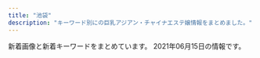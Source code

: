 ```yaml
---
title: "池袋"
description: "キーワード別にの巨乳アジアン・チャイナエステ嬢情報をまとめました。"
---
```


新着画像と新着キーワードをまとめています。
2021年06月15日の情報です。

<DmmAffiliateIns />
<KeywordTable
  shops={
    [
    {
        "url": "http://salon-arm.com/",
        "keywords": {
            "C": 21
        },
        "img_links": [
            "http://salon-arm.com/img/att.jpg",
            "http://salon-arm.com/staff/nana/01.jpg",
            "http://salon-arm.com/staff/reina/01mb.jpg",
            "http://salon-arm.com/staff/rika/01mb.jpg",
            "http://salon-arm.com/img/ttl_line.png",
            "http://salon-arm.com/pic/top.png",
            "http://salon-arm.com/i/files/homeimg.jpg",
            "http://salon-arm.com/img/ttl_concept.png",
            "http://salon-arm.com/staff/midori/01mb.jpg",
            "http://salon-arm.com/staff/mai/01mb.jpg",
            "http://salon-arm.com/staff/ai/01mb.jpg",
            "http://salon-arm.com/staff/emi/01mb.jpg",
            "http://salon-arm.com/img/ttl_tnew.png",
            "http://salon-arm.com/staff/nana/01mb.jpg",
            "http://salon-arm.com/staff/saya/01mb.jpg",
            "http://salon-arm.com/staff/ringo/01mb.jpg",
            "http://salon-arm.com/staff/midori/01.jpg",
            "http://salon-arm.com/staff/ai/01.jpg",
            "http://salon-arm.com/staff/ichigo/01.jpg",
            "http://salon-arm.com/img/ttl_staff.png",
            "http://salon-arm.com/staff/kaori/01.jpg",
            "http://salon-arm.com/staff/kaori/01mb.jpg",
            "http://salon-arm.com/pic/head.png",
            "http://salon-arm.com/img/ttl_mobile.png",
            "http://salon-arm.com/staff/emi/01.jpg",
            "http://salon-arm.com/staff/reina/01.jpg",
            "http://salon-arm.com/staff/rika/01.jpg",
            "http://salon-arm.com/staff/saya/01.jpg",
            "http://salon-arm.com/staff/yuuka/01mb.jpg",
            "http://salon-arm.com/staff/ringo/01.jpg",
            "http://salon-arm.com/staff/ichigo/01mb.jpg",
            "http://salon-arm.com/staff/mai/01.jpg",
            "http://salon-arm.com/staff/yuuka/01.jpg"
        ],
        "station": "JR\u6c60\u888b\u99c5\u897f\u53e3",
        "name": "\u30a2\u30ed\u30de\u30ed\u30de\u30f3\u30b9"
    },
    {
        "keywords": {},
        "station": "JR\u6c60\u888b\u99c5\u897f\u53e3(\u5317)",
        "img_links": [
            "http://es-hana.work/img/nana1.jpg",
            "http://es-hana.work/images/8.jpg",
            "http://es-hana.work/img/ai1.jpg",
            "http://es-hana.work/staff/ai.jpg",
            "http://es-hana.work/img/risa1.jpg",
            "http://es-hana.work/img/rina1.jpg",
            "http://es-hana.work/images/interior_t.jpg",
            "http://es-hana.work/staff/yuna.jpg",
            "http://es-hana.work/staff/haruka.jpg",
            "http://es-hana.work/img/yui1.jpg",
            "http://es-hana.work/images/2.jpg",
            "http://es-hana.work/images/7.jpg",
            "http://es-hana.work/images/head.jpg",
            "http://es-hana.work/images/line.jpg",
            "http://es-hana.work/staff/rina.jpg",
            "http://es-hana.work/staff/yui.jpg",
            "http://es-hana.work/images/5.jpg",
            "http://es-hana.work/images/1.jpg",
            "http://es-hana.work/images/9.jpg",
            "http://es-hana.work/img/miki1.jpg",
            "http://es-hana.work/staff/miki.jpg",
            "http://es-hana.work/staff/nami.jpg",
            "http://es-hana.work/images/news.jpg",
            "http://es-hana.work/staff/risa.jpg",
            "http://es-hana.work/images/staff_t.jpg",
            "http://es-hana.work/img/aya1.jpg",
            "http://es-hana.work/img/haruka1.jpg",
            "http://es-hana.work/images/tg.jpg",
            "http://es-hana.work/images/3.jpg",
            "http://es-hana.work/img/nami1.jpg",
            "http://es-hana.work/images/sys2.jpg",
            "http://es-hana.work/images/6.jpg",
            "http://es-hana.work/images/sys1.jpg",
            "http://es-hana.work/staff/aya.jpg",
            "http://es-hana.work/images/ac1.jpg",
            "http://es-hana.work/images/int.jpg",
            "http://es-hana.work/images/10.jpg",
            "http://es-hana.work/staff/nana.jpg",
            "http://es-hana.work/images/ac2.jpg"
        ],
        "name": "\u82b1\u6c34\u6728",
        "url": "http://es-hana.work/"
    },
    {
        "keywords": {
            "C": 8
        },
        "url": "http://monaliza.xyz/",
        "img_links": [
            "http://monaliza.xyz/images/r04.jpg",
            "http://monaliza.xyz/images/top.jpg",
            "http://monaliza.xyz/images/mobile.jpg",
            "http://monaliza.xyz/images/g7.jpg",
            "http://monaliza.xyz/images/r01.jpg",
            "http://monaliza.xyz/images/index_c2.jpg",
            "http://monaliza.xyz/images/g6.jpg",
            "http://monaliza.xyz/images/r03.jpg",
            "http://monaliza.xyz/images/gallery_image01b.jpg",
            "http://monaliza.xyz/images/aoyi.jpg",
            "http://monaliza.xyz/images/g4.jpg",
            "http://monaliza.xyz/images/yuki.jpg",
            "http://monaliza.xyz/images/index_c3.jpg",
            "http://monaliza.xyz/images/index_c1.jpg",
            "http://monaliza.xyz/images/r02.jpg"
        ],
        "station": "JR\u6c60\u888b\u99c5\u897f\u53e3",
        "name": "MONA\u30fbLIZA \u30e2\u30ca\u30fb\u30ea\u30b6"
    },
    {
        "station": "JR\u6c60\u888b\u99c5\u897f\u53e3",
        "img_links": [
            "http://esthe-treat.com/staff/natumi/01.jpg",
            "http://esthe-treat.com/img/tit.jpg",
            "http://esthe-treat.com/img/sys2.png",
            "http://esthe-treat.com/img/t-r.jpg",
            "http://esthe-treat.com/img/t-s.jpg",
            "http://esthe-treat.com/img/add.jpg",
            "http://esthe-treat.com/img/adrs.jpg",
            "http://esthe-treat.com/staff/miki/01.jpg",
            "http://esthe-treat.com/img/tel.jpg",
            "http://esthe-treat.com/img/t-a.jpg",
            "http://esthe-treat.com/staff/rena/01.jpg",
            "http://esthe-treat.com/img/pc.jpg",
            "http://esthe-treat.com/img/pic.jpg",
            "http://esthe-treat.com/img/sysetc.png",
            "http://esthe-treat.com/img/t-o.jpg",
            "http://esthe-treat.com/staff/yuyu/01.jpg",
            "http://esthe-treat.com/staff/ami/01.jpg",
            "http://esthe-treat.com/img/botton.jpg",
            "http://esthe-treat.com/img/cam.jpg",
            "http://esthe-treat.com/img/t-t.jpg",
            "http://esthe-treat.com/img/sys1.png",
            "http://esthe-treat.com/img/info.jpg"
        ],
        "url": "http://esthe-treat.com/",
        "name": "\u53f0\u6e7e\u5e78\u904b\u30ea\u30e9\u30af\u30bc\u30fc\u30b7\u30e7\u30f3",
        "keywords": {}
    },
    {
        "keywords": {
            "E": 2,
            "89": 3,
            "86": 3,
            "85": 10,
            "88": 1,
            "87": 1,
            "C": 21,
            "D": 4,
            "93": 2,
            "82": 2
        },
        "url": "http://www.i-rlx.info/",
        "name": "\u30b7\u30e3\u30fc\u30ed\u30c3\u30c8\u59eb",
        "img_links": [
            "http://www.i-rlx.info/images/index_28.jpg",
            "http://www.i-rlx.info/images/index_10.jpg",
            "http://www.i-rlx.info/i/room/r02.jpg",
            "http://www.i-rlx.info/images/upload/thumb/c3c01fea3cdcaa08.jpg",
            "http://www.i-rlx.info/images/staff_16.jpg",
            "http://www.i-rlx.info/images/upload/thumb/d9467bde93e01a59.jpg",
            "http://www.i-rlx.info/images/index_04.jpg",
            "http://www.i-rlx.info/images/index_22.jpg",
            "http://www.i-rlx.info/images/upload/thumb/f63122b7652c8d07.jpg",
            "http://www.i-rlx.info/girl/08.jpg",
            "http://www.i-rlx.info/images/index_09.jpg",
            "http://www.i-rlx.info/images/index_06.jpg",
            "http://www.i-rlx.info/images/index_11.jpg",
            "http://www.i-rlx.info/images/upload/549fe7e03db1e8fc.jpg",
            "http://www.i-rlx.info/i/girl/02.jpg",
            "http://www.i-rlx.info/images/upload/thumb/b0bbe23232bed8aa.jpg",
            "http://www.i-rlx.info/images/upload/thumb/888936484d714117.jpg",
            "http://www.i-rlx.info/images/index_31.jpg",
            "http://www.i-rlx.info/images/rec.jpg",
            "http://www.i-rlx.info/i/girl/01.jpg",
            "http://www.i-rlx.info/images/index_36.jpg",
            "http://www.i-rlx.info/images/index_37.jpg",
            "http://www.i-rlx.info/images/upload/d9467bde93e01a59.jpg",
            "http://www.i-rlx.info/i/girl/04.jpg",
            "http://www.i-rlx.info/images/upload/thumb/eeb5d9caa554018e.jpg",
            "http://www.i-rlx.info/images/index_07.jpg",
            "http://www.i-rlx.info/images/index_14.jpg",
            "http://www.i-rlx.info/images/sub_18.jpg",
            "http://www.i-rlx.info/images/index_33.jpg",
            "http://www.i-rlx.info/images/index_01.jpg",
            "http://www.i-rlx.info/images/upload/thumb/19b76df66faf0b12.jpg",
            "http://www.i-rlx.info/images/index_39.jpg",
            "http://www.i-rlx.info/images/index_34.jpg",
            "http://www.i-rlx.info/i/room/r03.jpg",
            "http://www.i-rlx.info/images/upload/19b76df66faf0b12.jpg",
            "http://www.i-rlx.info/i/room/r01.jpg",
            "http://www.i-rlx.info/girl/06.jpg",
            "http://www.i-rlx.info/images/upload/4d0e657eefdddf42.jpg",
            "http://www.i-rlx.info/images/index_30.jpg",
            "http://www.i-rlx.info/images/upload/thumb/dc8f1b616e622b2a.jpg",
            "http://www.i-rlx.info/images/index_18.jpg",
            "http://www.i-rlx.info/images/upload/9e42414005a99f48.jpg",
            "http://www.i-rlx.info/images/upload/2e67f8f88df2761d.jpg",
            "http://www.i-rlx.info/images/index_21.jpg",
            "http://www.i-rlx.info/images/upload/thumb/ac8e7ec3ac179feb.jpg",
            "http://www.i-rlx.info/images/upload/95e8548329763630.jpg",
            "http://www.i-rlx.info/images/upload/888936484d714117.jpg",
            "http://www.i-rlx.info/images/upload/5f15caf7f272770f.jpg",
            "http://www.i-rlx.info/images/upload/de66c0c17276977c.jpg",
            "http://www.i-rlx.info/images/upload/thumb/bb2bfea87a6127cc.jpg",
            "http://www.i-rlx.info/images/upload/thumb/549fe7e03db1e8fc.jpg",
            "http://www.i-rlx.info/images/upload/thumb/2e67f8f88df2761d.jpg",
            "http://www.i-rlx.info/girl/017.jpg",
            "http://www.i-rlx.info/images/index_15.jpg",
            "http://www.i-rlx.info/images/upload/3a57edcf235cfd8e.jpg",
            "http://www.i-rlx.info/images/index_17.jpg",
            "http://www.i-rlx.info/images/upload/thumb/22c78aefa047b678.jpg",
            "http://www.i-rlx.info/images/index_12.jpg",
            "http://www.i-rlx.info/images/index_24.jpg",
            "http://www.i-rlx.info/girl/01.jpg",
            "http://www.i-rlx.info/images/upload/f63122b7652c8d07.jpg",
            "http://www.i-rlx.info/i/girl/03.jpg",
            "http://www.i-rlx.info/girl/04.jpg",
            "http://www.i-rlx.info/images/index_23.jpg",
            "http://www.i-rlx.info/images/index_20.jpg",
            "http://www.i-rlx.info/images/upload/thumb/9e42414005a99f48.jpg",
            "http://www.i-rlx.info/images/upload/b0bbe23232bed8aa.jpg",
            "http://www.i-rlx.info/images/upload/thumb/bc0752fe4e53b8c6.jpg",
            "http://www.i-rlx.info/images/index_27.jpg",
            "http://www.i-rlx.info/images/upload/thumb/5f15caf7f272770f.jpg",
            "http://www.i-rlx.info/images/upload/thumb/bb8a47bc98c64e87.jpg",
            "http://www.i-rlx.info/images/index_02.jpg",
            "http://www.i-rlx.info/images/upload/dc8f1b616e622b2a.jpg",
            "http://www.i-rlx.info/i/girl/05.jpg",
            "http://www.i-rlx.info/images/upload/ac8e7ec3ac179feb.jpg",
            "http://www.i-rlx.info/images/upload/thumb/3a57edcf235cfd8e.jpg",
            "http://www.i-rlx.info/images/upload/thumb/95e8548329763630.jpg",
            "http://www.i-rlx.info/images/rec_16.jpg",
            "http://www.i-rlx.info/images/index_35_01.jpg",
            "http://www.i-rlx.info/images/upload/thumb/4d0e657eefdddf42.jpg",
            "http://www.i-rlx.info/images/upload/thumb/de66c0c17276977c.jpg",
            "http://www.i-rlx.info/girl/018.jpg",
            "http://www.i-rlx.info/girl/02.jpg",
            "http://www.i-rlx.info/images/index_29.jpg",
            "http://www.i-rlx.info/i/room/r04.jpg",
            "http://www.i-rlx.info/images/index_19.jpg",
            "http://www.i-rlx.info/images/index_03.jpg",
            "http://www.i-rlx.info/images/upload/bb2bfea87a6127cc.jpg",
            "http://www.i-rlx.info/images/sub_21.jpg",
            "http://www.i-rlx.info/images/index_08.jpg",
            "http://www.i-rlx.info/images/index_26.jpg",
            "http://www.i-rlx.info/images/upload/bc0752fe4e53b8c6.jpg",
            "http://www.i-rlx.info/images/upload/22c78aefa047b678.jpg",
            "http://www.i-rlx.info/images/upload/bb8a47bc98c64e87.jpg",
            "http://www.i-rlx.info/images/upload/thumb/7d800b2f3fde617b.jpg",
            "http://www.i-rlx.info/images/info_16.jpg",
            "http://www.i-rlx.info/images/info.jpg",
            "http://www.i-rlx.info/girl/05.jpg",
            "http://www.i-rlx.info/images/upload/c3c01fea3cdcaa08.jpg",
            "http://www.i-rlx.info/images/upload/7d800b2f3fde617b.jpg",
            "http://www.i-rlx.info/images/index_13.jpg",
            "http://www.i-rlx.info/images/03.jpg",
            "http://www.i-rlx.info/images/upload/eeb5d9caa554018e.jpg"
        ],
        "station": "JR\u6c60\u888b\u99c5\u897f\u53e3(\u5317)"
    },
    {
        "name": "\u73ca\u745a\u6d77\u5cb8",
        "img_links": [
            "http://ccgirl.work/staff/koko2.jpg",
            "http://ccgirl.work/staff/kayuri3.jpg",
            "http://ccgirl.work/staff/riri1.jpg",
            "http://ccgirl.work/staff/kayuri2.jpg",
            "http://ccgirl.work/img/icon/new.jpg",
            "http://www.ccgirl.work/staff/riri1.jpg",
            "http://ccgirl.work/img/bana02.jpg",
            "http://www.ccgirl.work/staff/kayuri3.jpg",
            "http://ccgirl.work/staff/koko1.jpg",
            "http://ccgirl.work/staff/ai2.jpg",
            "http://ccgirl.work/staff/ai3.jpg",
            "http://www.ccgirl.work/img/bana02.jpg",
            "http://www.ccgirl.work/img/contentsbottom.png",
            "http://www.ccgirl.work/staff/koko1.jpg",
            "http://www.ccgirl.work/staff/ai1.jpg",
            "http://www.ccgirl.work/img/icon/new.jpg",
            "http://ccgirl.work/staff/kayuri1.jpg",
            "http://ccgirl.work/img/interior.jpg",
            "http://www.ccgirl.work/staff/riri2.jpg",
            "http://ccgirl.work/img/contentsbottom.png",
            "http://www.ccgirl.work/img/interior.jpg",
            "http://ccgirl.work/staff/aya1.jpg",
            "http://ccgirl.work/staff/aya2.jpg",
            "http://ccgirl.work/img/s/s_qa.png",
            "http://ccgirl.work/staff/hana1.jpg",
            "http://www.ccgirl.work/staff/hana1.jpg",
            "http://ccgirl.work/staff/aya3.jpg",
            "http://www.ccgirl.work/staff/kayuri2.jpg",
            "http://ccgirl.work/img/bana03.jpg",
            "http://www.ccgirl.work/staff/kayuri1.jpg",
            "http://ccgirl.work/staff/ai1.jpg",
            "http://www.ccgirl.work/staff/koko2.jpg",
            "http://www.ccgirl.work/img/s/s_qa.png",
            "http://ccgirl.work/staff/riri2.jpg",
            "http://www.ccgirl.work/staff/aya1.jpg",
            "http://www.ccgirl.work/img/bana03.jpg"
        ],
        "keywords": {
            "85": 18,
            "D": 27,
            "86": 33,
            "C": 62,
            "84": 54
        },
        "url": "http://ccgirl.work/",
        "station": "JR\u6c60\u888b\u99c5\u6771\u53e3"
    },
    {
        "url": "http://primore.jpest.net/",
        "station": "JR\u6c60\u888b\u99c5\u6771\u53e3",
        "img_links": [
            "http://primore.jpest.net/uploads//sites/9/2020/06/s2.jpg",
            "http://primore.jpest.net/uploads//sites/9/2020/06/top-2.png",
            "http://primore.jpest.net/uploads//sites/9/2021/04/2.jpg",
            "http://primore.jpest.net/uploads//sites/9/2020/06/r1.jpg",
            "http://primore.jpest.net/uploads//sites/9/2020/06/4.jpg",
            "http://primore.jpest.net/uploads//sites/9/2020/06/r2.jpg",
            "http://primore.jpest.net/uploads//sites/9/2020/06/s3.jpg",
            "http://primore.jpest.net/uploads//sites/9/2020/06/aroma2.jpg",
            "http://primore.jpest.net/uploads//sites/9/2020/06/01.jpg",
            "http://primore.jpest.net/uploads//sites/9/2021/04/1.jpg",
            "http://primore.jpest.net/uploads//sites/9/2020/06/aroma1.jpg",
            "http://primore.jpest.net/uploads//sites/9/2020/06/02.jpg",
            "http://primore.jpest.net/uploads//sites/9/2020/06/s4.jpg",
            "http://primore.jpest.net/uploads//sites/9/2020/06/r4.jpg",
            "http://primore.jpest.net/uploads//sites/9/2020/06/r3.jpg",
            "http://primore.jpest.net/uploads//sites/9/2020/06/r5.jpg",
            "http://primore.jpest.net/uploads//sites/9/2020/06/s1.jpg",
            "http://primore.jpest.net/uploads//sites/9/2021/04/3.jpg",
            "http://primore.jpest.net/uploads//sites/9/2020/06/top1-3.png"
        ],
        "keywords": {},
        "name": "Primore \uff5e\u30d7\u30ea\u30e2\u30a2\uff5e"
    },
    {
        "keywords": {
            "89": 1,
            "83": 1,
            "D": 20,
            "E": 1,
            "C": 48,
            "88": 5,
            "87": 7,
            "86": 5,
            "85": 17
        },
        "name": "AromaAngels\uff5e\u6c60\u888b\u30a2\u30ed\u30de\u30a8\u30f3\u30b8\u30a7\u30eb\u30ba\uff5e",
        "img_links": [
            "https://www.aroma-angels.net/images/mc_1_2_1092.jpg",
            "https://www.aroma-angels.net/images/mc_1_1_240.jpg",
            "https://www.aroma-angels.net/images/mc_1_3_314.jpg",
            "https://www.aroma-angels.net/images/ml_11_1_241.jpg",
            "https://www.aroma-angels.net/images/ml_11_1_445.jpg",
            "http://www.aroma-angels.net/images/link/link_15.jpg",
            "https://www.aroma-angels.net/asset/img/top2.jpg",
            "https://www.aroma-angels.net/images/link/link_31.jpg",
            "https://www.aroma-angels.net/images/ml_11_1_1698.jpeg",
            "https://www.aroma-angels.net/images/up_5_14_0.jpg",
            "http://www.aroma-angels.net/images/up_5_25_0.jpg",
            "https://www.aroma-angels.net/images/mt_10_1_446.jpg",
            "https://www.aroma-angels.net/images/link/link_27.jpg",
            "https://www.aroma-angels.net/images/ml_11_1_144.jpg",
            "https://www.aroma-angels.net/images/mc_1_1_445.jpg",
            "https://www.aroma-angels.net/images/link/link_19.jpg",
            "https://www.aroma-angels.net/images/mc_1_1_314.jpg",
            "https://www.aroma-angels.net/images/up_5_18_0.jpg",
            "https://www.aroma-angels.net/images/up_5_27_0.jpg",
            "https://www.aroma-angels.net/images/up_5_8_0.jpg",
            "https://www.aroma-angels.net/images/mt_10_1_508.jpg",
            "http://www.aroma-angels.net/asset/img/top.jpg",
            "https://www.aroma-angels.net/images/ml_11_1_1411.jpg",
            "http://www.aroma-angels.net/images/link/link_37.png",
            "http://www.aroma-angels.net/images/link/link_34.jpg",
            "https://www.aroma-angels.net/images/mc_1_2_144.jpg",
            "https://www.aroma-angels.net/images/ml_11_1_505.jpg",
            "https://www.aroma-angels.net/asset/img/spacer_gallery.png",
            "https://www.aroma-angels.net/images/up_5_12_0.jpg",
            "http://www.aroma-angels.net/images/up_5_22_0.jpg",
            "https://www.aroma-angels.net/images/ml_11_1_105.jpg",
            "http://www.aroma-angels.net/asset/img/spacer300x450.png",
            "http://www.aroma-angels.net/images/mt_10_1_1092.jpg",
            "https://www.aroma-angels.net/images/ml_11_1_240.jpg",
            "http://www.aroma-angels.net/images/mt_10_1_144.jpg",
            "https://www.aroma-angels.net/asset/img/top.jpg",
            "http://www.aroma-angels.net/images/up_5_9_0.jpg",
            "http://www.aroma-angels.net/asset/img/top2.jpg",
            "http://www.aroma-angels.net/images/link/link_31.jpg",
            "https://www.aroma-angels.net/images/mc_1_1_882.jpg",
            "https://www.aroma-angels.net/images/up_5_15_0.jpg",
            "https://www.aroma-angels.net/images/ml_11_1_1338.jpg",
            "https://www.aroma-angels.net/images/link/link_34.jpg",
            "http://www.aroma-angels.net/images/up_5_8_0.jpg",
            "http://www.aroma-angels.net/images/up_5_6_0.jpg",
            "http://www.aroma-angels.net/images/up_5_17_0.jpg",
            "https://www.aroma-angels.net/images/ml_11_1_507.jpg",
            "https://www.aroma-angels.net/asset/img/spacer900x360.png",
            "https://www.aroma-angels.net/images/link/link_37.png",
            "http://www.aroma-angels.net/images/up_5_23_0.jpg",
            "https://www.aroma-angels.net/images/mc_1_1_144.jpg",
            "https://www.aroma-angels.net/images/mc_1_2_445.jpg",
            "https://www.aroma-angels.net/images/mc_1_1_1272.jpg",
            "http://www.aroma-angels.net/images/mt_10_1_506.jpg",
            "https://www.aroma-angels.net/images/ml_11_1_508.jpg",
            "https://www.aroma-angels.net/images/mt_10_1_506.jpg",
            "https://www.aroma-angels.net/images/up_5_5_0.jpg",
            "https://www.aroma-angels.net/images/mc_1_2_105.jpg",
            "https://www.aroma-angels.net/images/ml_11_1_1285.jpg",
            "https://www.aroma-angels.net/images/mc_1_1_505.jpg",
            "http://www.aroma-angels.net/images/up_5_10_0.jpg",
            "http://www.aroma-angels.net/images/mt_10_1_446.jpg",
            "https://www.aroma-angels.net/images/mt_10_1_105.jpg",
            "https://www.aroma-angels.net/images/ml_11_1_268.jpg",
            "https://www.aroma-angels.net/images/up_5_22_0.jpg",
            "https://www.aroma-angels.net/images/ml_11_1_1092.jpg",
            "https://www.aroma-angels.net/images/mc_1_1_105.jpg",
            "http://www.aroma-angels.net/images/up_5_26_0.jpg",
            "https://www.aroma-angels.net/images/mt_10_1_1092.jpg",
            "https://www.aroma-angels.net/images/ml_11_1_1272.jpg",
            "https://www.aroma-angels.net/images/mc_1_1_1092.jpg",
            "https://www.aroma-angels.net/images/up_5_11_0.jpeg",
            "https://www.aroma-angels.net/images/mt_10_1_144.jpg",
            "https://www.aroma-angels.net/images/ml_11_1_960.jpg",
            "https://www.aroma-angels.net/images/mc_1_2_314.jpg",
            "https://www.aroma-angels.net/images/up_5_13_0.jpg",
            "https://www.aroma-angels.net/images/mc_1_1_446.jpg",
            "http://www.aroma-angels.net/images/mt_10_1_105.jpg",
            "https://www.aroma-angels.net/images/link/link_15.jpg",
            "https://www.aroma-angels.net/images/ml_11_1_425.jpg",
            "https://www.aroma-angels.net/images/mc_1_1_506.jpg",
            "https://www.aroma-angels.net/images/ml_11_1_882.jpg",
            "https://www.aroma-angels.net/images/up_5_26_0.jpg",
            "https://www.aroma-angels.net/images/up_5_19_0.jpg",
            "https://www.aroma-angels.net/images/up_5_10_0.jpg",
            "https://www.aroma-angels.net/asset/img/spacer300x450.png",
            "http://www.aroma-angels.net/images/link/link_27.jpg",
            "https://www.aroma-angels.net/images/up_5_25_0.jpg",
            "https://www.aroma-angels.net/images/mc_1_1_2202.jpg",
            "https://www.aroma-angels.net/images/up_5_6_0.jpg",
            "https://estama.jp/assets_new/default/pc/img/page/link/estama_200_40.png",
            "https://www.aroma-angels.net/images/ml_11_1_506.jpg",
            "https://www.aroma-angels.net/images/ml_11_1_2202.jpg",
            "https://www.aroma-angels.net/images/ml_11_1_1064.jpg",
            "https://www.aroma-angels.net/images/mt_10_1_505.jpg",
            "https://www.aroma-angels.net/images/up_5_17_0.jpg",
            "https://www.aroma-angels.net/images/up_5_23_0.jpg",
            "https://www.aroma-angels.net/images/up_5_7_0.jpg",
            "http://www.aroma-angels.net/images/mt_10_1_505.jpg",
            "http://www.aroma-angels.net/images/up_5_27_0.jpg",
            "https://menlog.net/link/menlog20040.jpg",
            "https://www.aroma-angels.net/images/ml_11_1_239.jpg",
            "https://www.aroma-angels.net/images/mc_1_1_508.jpg",
            "http://www.aroma-angels.net/images/up_5_5_0.jpg",
            "http://www.aroma-angels.net/images/up_5_7_0.jpg",
            "http://www.aroma-angels.net/images/mt_10_1_508.jpg",
            "https://www.aroma-angels.net/images/up_5_9_0.jpg",
            "https://www.aroma-angels.net/images/ml_11_1_446.jpg",
            "http://www.aroma-angels.net/asset/img/spacer900x360.png",
            "https://www.aroma-angels.net/images/ml_11_1_314.jpg",
            "https://www.aroma-angels.net/images/ml_11_1_208.jpg"
        ],
        "station": "JR\u6c60\u888b\u99c5\u897f\u53e3",
        "url": "https://www.aroma-angels.net/"
    },
    {
        "keywords": {},
        "name": "For You",
        "url": "http://foryou-est.tokyo/",
        "img_links": [
            "http://foryou-est.tokyo/images/emi.jpg",
            "http://foryou-est.tokyo/images/yuri.jpg",
            "http://foryou-est.tokyo/images/sp02.jpg",
            "http://foryou-est.tokyo/images/flash1.jpg",
            "http://foryou-est.tokyo/images/down.png",
            "http://foryou-est.tokyo/images/riri.jpg",
            "http://foryou-est.tokyo/images/sp03.jpg",
            "http://foryou-est.tokyo/images/sp01.jpg",
            "http://foryou-est.tokyo/images/up.png",
            "http://foryou-est.tokyo/images/zi_staff.png",
            "http://foryou-est.tokyo/images/ai.jpg",
            "http://foryou-est.tokyo/images/yuki.jpg",
            "http://foryou-est.tokyo/images/kina.jpg",
            "http://foryou-est.tokyo/images/mobile.png",
            "http://foryou-est.tokyo/images/xin.jpg"
        ],
        "station": "JR\u6c60\u888b\u99c5\u897f\u53e3"
    },
    {
        "station": "JR\u6c60\u888b\u99c5\u897f\u53e3",
        "img_links": [
            "http://awakoku.net/topics/img/7-1.jpg",
            "http://awakoku.net/girls/miyuki1.jpg",
            "http://awakoku.net/girls/ami1.jpg",
            "http://awakoku.net/girls/aya1.jpg",
            "http://awakoku.net/girls/misaki1.jpg",
            "http://awakoku.net/girls/yuri2.jpg",
            "http://awakoku.net/girls/misaki2.jpg",
            "http://awakoku.net/girls/kana1.jpg",
            "http://awakoku.net/girls/nagisa1.jpg",
            "http://awakoku.net/girls/kana2.jpg",
            "http://awakoku.net/girls/mina1.jpg",
            "http://awakoku.net/girls/nagisa2.jpg",
            "http://awakoku.net/girls/yuri1.jpg",
            "http://awakoku.net/image/header.jpg",
            "http://awakoku.net/girls/mina2.jpg",
            "http://awakoku.net/girls/sakura1.jpg",
            "http://awakoku.net/girls/nana11.jpg",
            "http://awakoku.net/girls/hana2.jpg",
            "http://awakoku.net/girls/nana22.jpg",
            "http://awakoku.net/girls/yumi.jpg",
            "http://awakoku.net/girls/miyuki2.jpg",
            "http://awakoku.net/girls/noimage.jpg",
            "http://awakoku.net/girls/saki1.jpg",
            "http://awakoku.net/image/pickup.jpg",
            "http://awakoku.net/girls/hana1.jpg"
        ],
        "keywords": {
            "88": 2,
            "D": 1,
            "F": 1,
            "C": 23,
            "86": 1,
            "83": 4,
            "84": 3,
            "E": 2,
            "87": 3,
            "85": 2
        },
        "url": "http://awakoku.net/",
        "name": "\u30a2\u30ef\u56fd\u515a"
    },
    {
        "name": "\u30cf\u30cb\u30fc\u30d3\u30fc",
        "img_links": [
            "https://honeybee2.com/images/img_gallery_05.png",
            "https://honeybee2.com/images_staff/150/050113284720.jpg",
            "https://honeybee2.com/images_staff/99/050115040623.jpg",
            "https://honeybee2.com/images/vis_profileframe.png",
            "https://honeybee2.com/images/bnr_160_45.jpg",
            "https://honeybee2.com/images_staff/168/111319171076.jpg",
            "https://honeybee2.com/images_staff/142/060611265633.jpg",
            "https://honeybee2.com/images_staff/117/050114225897.jpg",
            "https://honeybee2.com/images/icon_new.png",
            "https://honeybee2.com/images_staff/176/050115410027.jpg",
            "https://honeybee2.com/images_staff/108/050115134296.jpg",
            "https://honeybee2.com/images/icon_ranking_01.png",
            "https://honeybee2.com/images_staff/175/050113092189.jpg",
            "https://honeybee2.com/images/icon_ranking_03.png",
            "https://honeybee2.com/images_staff/168/050113400416.jpg",
            "https://honeybee2.com/images/pagetop_off.png",
            "https://honeybee2.com/images/btn_back.png",
            "https://honeybee2.com/images/img_gallery_02.png",
            "https://honeybee2.com/images_staff/117/082321050834.jpg",
            "https://honeybee2.com/images/img_info_02.png",
            "https://honeybee2.com/images/img_info_03.png",
            "https://honeybee2.com/images/img_gallery_03.png",
            "https://honeybee2.com/images/icon_ranking_05.png",
            "https://honeybee2.com/images_staff/150/091116274617.jpg",
            "https://honeybee2.com/images_staff/134/041314164177.jpg",
            "https://honeybee2.com/images/img_gallery_06.png",
            "https://honeybee2.com/images/bnr_side_card.png",
            "https://honeybee2.com/images_staff/60/050115251333.jpg",
            "https://honeybee2.com/images/img_info_01.png",
            "https://honeybee2.com/images/bnr_side_concept.png",
            "https://honeybee2.com/images_staff/99/110211050217.jpg",
            "https://honeybee2.com/images/img_gallery_01.png",
            "https://honeybee2.com/images/bnr_88_31.jpg",
            "https://honeybee2.com/images_staff/111/050114432551.jpg",
            "https://honeybee2.com/images/img_info.png",
            "https://honeybee2.com/images/vis_castframe_01.png",
            "https://honeybee2.com/images/bnr_200_40.jpg",
            "https://honeybee2.com/images_staff/60/032207120681.jpg",
            "https://honeybee2.com/images/no_image.jpg",
            "https://honeybee2.com/images/img_gallery_04.png",
            "https://honeybee2.com/images_staff/111/070714141435.jpg",
            "https://honeybee2.com/images/bnr_468_60.jpg",
            "https://honeybee2.com/images_staff/142/050113450875.jpg",
            "https://honeybee2.com/images/icon_ranking_04.png",
            "https://honeybee2.com/images_staff/136/041523165620.jpg",
            "https://honeybee2.com/images_staff/136/050114025434.jpg",
            "https://honeybee2.com/images/btn_next.png"
        ],
        "url": "https://honeybee2.com/",
        "station": "JR\u6c60\u888b\u99c5\u897f\u53e3(\u5317)",
        "keywords": {
            "82": 56,
            "83": 151,
            "84": 231,
            "D": 159,
            "85": 106,
            "C": 242,
            "F": 45
        }
    },
    {
        "img_links": [
            "http://www.coco-8.jp/_src/49977773/wechatimg437_20201113100952153.jpg",
            "http://www.coco-8.jp/_src/36742655/down.png",
            "http://www.coco-8.jp/_src/36813493/cam2.jpg",
            "http://www.coco-8.jp/_src/36742658/s1.jpg",
            "http://www.coco-8.jp/_src/36742791/s4.jpg",
            "http://www.coco-8.jp/_src/36746345/maya.jpg",
            "http://www.coco-8.jp/_src/36741673/3.jpg",
            "http://www.coco-8.jp/_src/36742461/4.jpg",
            "http://www.coco-8.jp/_src/54960393/wechatimg955.jpg",
            "http://www.coco-8.jp/_src/36742644/sayuri.jpg",
            "http://www.coco-8.jp/_src/49632559/wechatimg336_20201102105038881.jpg",
            "http://www.coco-8.jp/_src/36742460/3.jpg",
            "http://www.coco-8.jp/_src/36742462/5.jpg",
            "http://www.coco-8.jp/_src/37791774/wechatimg437_20201113100952153.jpg",
            "http://www.coco-8.jp/_src/36746331/lineline.png",
            "http://www.coco-8.jp/_src/37791754/smartselect_20191212-140919_wechat.jpg",
            "http://www.coco-8.jp/_src/36741637/3.jpg",
            "http://www.coco-8.jp/_src/36746636/iwa1.jpg",
            "http://www.coco-8.jp/_src/36742638/b.png",
            "http://www.coco-8.jp/_src/49632727/wechatimg336_20201102105038881.jpg",
            "http://www.coco-8.jp/_src/36746397/mei1.jpg",
            "http://www.coco-8.jp/_src/36741639/2.jpg",
            "http://www.coco-8.jp/_src/36742780/s3.jpg",
            "http://www.coco-8.jp/_src/36746702/g6.jpg",
            "http://www.coco-8.jp/_src/36746642/risa.jpg",
            "http://www.coco-8.jp/_src/36741640/1.jpg",
            "http://www.coco-8.jp/_src/37791773/wechatimg437_20201113100952153.jpg",
            "http://www.coco-8.jp/_src/36741674/5.jpg",
            "http://www.coco-8.jp/_src/36742640/b.png",
            "http://www.coco-8.jp/_src/36745876/pic1.jpg",
            "http://www.coco-8.jp/_src/49977789/lineline.png",
            "http://www.coco-8.jp/_src/36742642/b.png",
            "http://www.coco-8.jp/_src/36746641/risa.jpg",
            "http://www.coco-8.jp/_src/36820892/cam3.png",
            "http://www.coco-8.jp/_src/36746714/b.png",
            "http://www.coco-8.jp/_src/36742459/2.jpg",
            "http://www.coco-8.jp/_src/36742630/b.png",
            "http://www.coco-8.jp/_src/36745880/pic2.jpg",
            "http://www.coco-8.jp/_src/36746633/lineline.png",
            "http://www.coco-8.jp/_src/36741636/5.jpg",
            "http://www.coco-8.jp/_src/36746379/aki.jpg",
            "http://www.coco-8.jp/_src/36741678/down.png",
            "http://www.coco-8.jp/_src/36741638/4.jpg",
            "http://www.coco-8.jp/_src/49977665/wechatimg437_20201113100952153.jpg",
            "http://www.coco-8.jp/_src/36742714/s2.jpg",
            "http://www.coco-8.jp/_src/54960364/wechatimg955.jpg",
            "http://www.coco-8.jp/_src/36743040/s5.jpg",
            "http://www.coco-8.jp/_src/36746688/g2.jpg",
            "http://www.coco-8.jp/_src/37791789/lineline.png",
            "http://www.coco-8.jp/_src/36813492/cam2.jpg",
            "http://www.coco-8.jp/_src/36741671/2.jpg",
            "http://www.coco-8.jp/_src/36746380/aki.jpg",
            "http://www.coco-8.jp/_src/36746395/lineline.png",
            "http://www.coco-8.jp/_src/36746398/mei1.jpg",
            "http://www.coco-8.jp/_src/36742636/b.png",
            "http://www.coco-8.jp/_src/54960396/wechatimg955.jpg",
            "http://www.coco-8.jp/_src/36746644/lineline.png",
            "http://www.coco-8.jp/_src/55662797/img20210426142633666355.png",
            "http://www.coco-8.jp/_src/36746704/g5.png",
            "http://www.coco-8.jp/_src/36746320/sayuri.jpg",
            "http://www.coco-8.jp/_src/36746351/lineline.png",
            "http://www.coco-8.jp/_src/36742458/1.jpg",
            "http://www.coco-8.jp/_src/49977785/wechatimg336_20201102105038881.jpg",
            "http://www.coco-8.jp/_src/54960394/lineline.png",
            "http://www.coco-8.jp/_src/36746639/lineline.png",
            "http://www.coco-8.jp/_src/36712010/sayuri.jpg",
            "http://www.coco-8.jp/_src/36741672/4.jpg",
            "http://www.coco-8.jp/_src/36746732/road2.png",
            "http://www.coco-8.jp/_src/36746635/iwa1.jpg",
            "http://www.coco-8.jp/_src/36746692/g3.jpg",
            "http://www.coco-8.jp/_src/54960397/wechatimg955.jpg",
            "http://www.coco-8.jp/_src/36746682/g.jpg",
            "http://www.coco-8.jp/_src/36820891/cam3.png",
            "http://www.coco-8.jp/_src/49977786/wechatimg336_20201102105038881.jpg",
            "http://www.coco-8.jp/_src/36746346/maya.jpg",
            "http://www.coco-8.jp/_src/36741670/1.jpg"
        ],
        "keywords": {
            "86": 2,
            "88": 1,
            "90": 1
        },
        "station": "JR\u6c60\u888b\u99c5\u897f\u53e3",
        "name": "CoCo8 \u30b3\u30b3\u30a8\u30a4\u30c8",
        "url": "http://www.coco-8.jp/"
    },
    {
        "img_links": [
            "http://tsukinokoi.com/img/staff/148586605222864500.jpg",
            "http://tsukinokoi.com/img/staff/155204782386136400.jpg",
            "http://tsukinokoi.com/img/staff/155818741107218300.jpg",
            "http://tsukinokoi.com/images/event/2020/m06.png",
            "http://tsukinokoi.com/images/QRcode.png",
            "http://tsukinokoi.com/images/bar_gallery.png",
            "http://tsukinokoi.com/images/news3.png",
            "http://tsukinokoi.com/img/staff/155611310658540500.jpg",
            "http://tsukinokoi.com/img/staff/144652745411466600.jpg",
            "http://tsukinokoi.com/img/staff/154673852166026500.jpg",
            "http://tsukinokoi.com/img/staff/151584629124140300.jpg",
            "http://tsukinokoi.com/images/bar_top.png",
            "http://tsukinokoi.com/img/staff/153079932824200700.jpg",
            "http://tsukinokoi.com/img/staff/160622584020640000.jpg",
            "http://tsukinokoi.com/img/staff/148256052554824000.jpg",
            "http://tsukinokoi.com/images/news1.png",
            "http://tsukinokoi.com/img/staff/142919725579809100.png",
            "http://tsukinokoi.com/images/bar_staff.png",
            "http://tsukinokoi.com/img/staff/152008703796356600.jpg",
            "http://tsukinokoi.com/img/staff/148073918839938900.jpg",
            "http://tsukinokoi.com/img/staff/148586605226742500.jpg",
            "http://tsukinokoi.com/images/pickupGirl2014.png"
        ],
        "name": "\u6708\u306e\u604b",
        "keywords": {
            "\u30bb\u30af\u30b7\u30fc": 1
        },
        "url": "http://tsukinokoi.com/",
        "station": "JR\u6c60\u888b\u99c5\u897f\u53e3"
    },
    {
        "img_links": [],
        "station": "JR\u6c60\u888b\u99c5\u6771\u53e3",
        "url": "http://iris.iest.info/",
        "name": "\u30b9\u30de\u30a4\u30eb",
        "keywords": {}
    },
    {
        "keywords": {
            "88": 3,
            "D": 12,
            "86": 22,
            "E": 6,
            "87": 6,
            "C": 20
        },
        "station": "JR\u6c60\u888b\u99c5\u897f\u53e3(\u5317)",
        "img_links": [
            "http://www.yurari-massage.work/img/sta29.jpg",
            "http://www.yurari-massage.work/img/st026.jpg",
            "http://www.yurari-massage.work/img/sta31.jpg",
            "http://www.yurari-massage.work/img/m1.jpg",
            "http://www.yurari-massage.work/img/st4.jpg",
            "http://www.yurari-massage.work/img/m5.jpg",
            "http://www.yurari-massage.work/img/m4.jpg",
            "http://www.yurari-massage.work/img/m3.jpg",
            "http://www.yurari-massage.work/img/mobile.png",
            "http://www.yurari-massage.work/img/sta21.jpg",
            "http://www.yurari-massage.work/img/sta27.jpg",
            "http://www.yurari-massage.work/img/sta22.jpg",
            "http://www.yurari-massage.work/img/botton3.jpg",
            "http://www.yurari-massage.work/img/sta25.jpg",
            "http://www.yurari-massage.work/img/st07.jpg",
            "http://www.yurari-massage.work/img/st31.jpg",
            "http://www.yurari-massage.work/img/m2.jpg",
            "http://www.yurari-massage.work/img/m20.jpg",
            "http://www.yurari-massage.work/img/st25.jpg",
            "http://www.yurari-massage.work/img/st027.jpg",
            "http://www.yurari-massage.work/img/sta7.jpg",
            "http://www.yurari-massage.work/img/m60.jpg",
            "http://www.yurari-massage.work/img/m40.jpg",
            "http://www.yurari-massage.work/img/sta32.jpg",
            "http://www.yurari-massage.work/img/st32.jpg",
            "http://www.yurari-massage.work/img/m50.jpg",
            "http://www.yurari-massage.work/img/st021.jpg",
            "http://www.yurari-massage.work/img/st032.jpg",
            "http://www.yurari-massage.work/img/st21.jpg",
            "http://www.yurari-massage.work/img/st29.jpg",
            "http://www.yurari-massage.work/img/st22.jpg",
            "http://www.yurari-massage.work/img/head.jpg",
            "http://www.yurari-massage.work/img/m10.jpg",
            "http://www.yurari-massage.work/img/sta26.jpg",
            "http://www.yurari-massage.work/img/credit.jpg",
            "http://www.yurari-massage.work/img/st031.jpg",
            "http://www.yurari-massage.work/img/st7.jpg",
            "http://www.yurari-massage.work/img/sta30.jpg",
            "http://www.yurari-massage.work/img/m6.jpg",
            "http://www.yurari-massage.work/img/st022.jpg",
            "http://www.yurari-massage.work/img/campian.jpg",
            "http://www.yurari-massage.work/img/st030.jpg",
            "http://www.yurari-massage.work/img/st27.jpg",
            "http://www.yurari-massage.work/img/m30.jpg",
            "http://www.yurari-massage.work/img/st26.jpg",
            "http://www.yurari-massage.work/img/st30.jpg"
        ],
        "name": "\u3086\u3089\u308a",
        "url": "http://www.yurari-massage.work/"
    },
    {
        "name": "\u5fc3\u30d1\u30e9\u30c0\u30a4\u30b9",
        "url": "http://new-paradise.net/",
        "keywords": {},
        "station": "JR\u6c60\u888b\u99c5\u897f\u53e3",
        "img_links": [
            "http://new-paradise.net/images/zi_staff.png",
            "http://new-paradise.net/images/a7.jpg",
            "http://new-paradise.net/images/honoka.jpg",
            "http://new-paradise.net/images/misaki01.jpg",
            "http://new-paradise.net/images/kiki02.jpg",
            "http://new-paradise.net/images/a6.jpg",
            "http://new-paradise.net/images/kanna02.jpg",
            "http://new-paradise.net/images/kiki.jpg",
            "http://new-paradise.net/images/mobile.png",
            "http://new-paradise.net/images/a5.jpg",
            "http://new-paradise.net/images/info.jpg",
            "http://new-paradise.net/images/down.png",
            "http://new-paradise.net/images/a4.jpg",
            "http://new-paradise.net/images/a2.jpg",
            "http://new-paradise.net/images/flash1.jpg",
            "http://new-paradise.net/images/noa.jpg",
            "http://new-paradise.net/images/r3.jpg",
            "http://new-paradise.net/images/a3.jpg",
            "http://new-paradise.net/images/up.png",
            "http://new-paradise.net/images/g0.jpg",
            "http://new-paradise.net/images/a1.jpg",
            "http://new-paradise.net/images/misaki02.jpg",
            "http://new-paradise.net/images/itigo.jpg"
        ]
    },
    {
        "img_links": [
            "https://www.relax-es.net/w90-p90/img/uploadfile/imgpc01601602970.jpg",
            "https://www.relax-es.net/img/uploadfile/1601603998.png",
            "https://www.relax-es.net/img/uploadfile/imgpc01601942123.jpg",
            "https://www.relax-es.net/w160-p400/img/uploadfile/imgpc01608535716.jpg",
            "https://www.relax-es.net/w160-p400/img/uploadfile/imgpc01601602403.jpg",
            "https://www.relax-es.net/img/bana02.jpg",
            "https://www.relax-es.net/w160-p400/img/uploadfile/imgpc01601602676.jpg",
            "https://www.relax-es.net/w160-p400/img/uploadfile/imgpc01608535783.jpg",
            "https://www.relax-es.net/w160-p400/img/uploadfile/imgpc01601942142.jpg",
            "https://www.relax-es.net/w160-p400/img/uploadfile/imgpc01601601781.jpg",
            "https://www.relax-es.net/w90-p90/img/uploadfile/imgpc01601942105.jpg",
            "https://www.relax-es.net/w90-p90/img/uploadfile/imgpc01608535915.jpg",
            "https://www.relax-es.net/img/uploadfile/imgpc01601942092.jpg",
            "https://www.relax-es.net/w200-p300/img/uploadfile/imgpc01608535915.jpg",
            "https://www.relax-es.net/img/uploadfile/imgpc01608535915.jpg",
            "https://www.relax-es.net/w160-p400/img/uploadfile/imgpc01601602443.jpg",
            "https://www.relax-es.net/img/uploadfile/imgpc01601942105.jpg",
            "https://www.relax-es.net/img/uploadfile/imgpc01608535783.jpg",
            "https://www.relax-es.net/img/uploadfile/imgpc01601942165.jpg",
            "https://www.relax-es.net/img/bana07.jpg",
            "https://www.relax-es.net/img/bana05.jpg",
            "https://www.relax-es.net/img/bana04.jpg",
            "https://www.relax-es.net/img/uploadfile/imgpc01601602443.jpg",
            "https://www.relax-es.net/w90-p90/img/uploadfile/imgpc01601602443.jpg",
            "https://www.relax-es.net/img/num5.png",
            "https://www.relax-es.net/w160-p400/img/uploadfile/imgpc01601602890.jpg",
            "https://www.relax-es.net/w160-p400/img/uploadfile/imgpc01601601975.jpg",
            "https://www.relax-es.net/w160-p400/img/uploadfile/imgpc01601942092.jpg",
            "https://www.relax-es.net/w200-p300/img/uploadfile/imgpc01601602403.jpg",
            "https://www.relax-es.net/img/bana01.jpg",
            "https://www.relax-es.net/img/uploadfile/imgpc01601602890.jpg",
            "https://www.relax-es.net/w160-p400/img/uploadfile/imgpc01601602761.jpg",
            "https://www.relax-es.net/img/num1.png",
            "https://www.relax-es.net/img/uploadfile/imgpc01601603008.jpg",
            "https://www.relax-es.net/img/uploadfile/imgpc01601602970.jpg",
            "https://www.relax-es.net/img/bana03.jpg",
            "https://www.relax-es.net/w90-p90/img/uploadfile/imgpc01601942165.jpg",
            "https://www.relax-es.net/w160-p400/img/uploadfile/imgpc01608535915.jpg",
            "https://www.relax-es.net/img/num3.png",
            "https://www.relax-es.net/img/uploadfile/imgpc01601602403.jpg",
            "https://www.relax-es.net/img/uploadfile/img_1601600792.jpg",
            "https://www.relax-es.net/img/kantan.jpg",
            "https://www.relax-es.net/img/uploadfile/imgpc01601602676.jpg",
            "https://www.relax-es.net/img/uploadfile/imgpc01601602188.jpg",
            "https://www.relax-es.net/img/area.jpg",
            "https://www.relax-es.net/img/uploadfile/img_1601600707.jpg",
            "https://www.relax-es.net/w200-p300/img/uploadfile/imgpc01601601975.jpg",
            "https://www.relax-es.net/img/icon/new.png",
            "https://www.relax-es.net/w160-p400/img/uploadfile/imgpc01601602326.jpg",
            "https://www.relax-es.net/img/companioncoment.png",
            "https://www.relax-es.net/w300-p200/img/uploadfile/imgpc01601601975.jpg",
            "https://www.relax-es.net/img/num2.png",
            "https://www.relax-es.net/w160-p400/img/uploadfile/imgpc01601602016.jpg",
            "https://www.relax-es.net/img/uploadfile/imgpc01601942142.jpg",
            "https://www.relax-es.net/w160-p400/img/uploadfile/imgpc01601602970.jpg",
            "https://www.relax-es.net/w200-p300/img/uploadfile/imgpc01601602676.jpg",
            "https://www.relax-es.net/w200-p300/img/uploadfile/imgpc01601602269.jpg",
            "https://www.relax-es.net/w160-p400/img/uploadfile/imgpc01608535826.jpg",
            "https://www.relax-es.net/w160-p400/img/uploadfile/imgpc01601942165.jpg",
            "https://www.relax-es.net/w90-p90/img/uploadfile/imgpc01608535716.jpg",
            "https://www.relax-es.net/img/syscard.png",
            "https://www.relax-es.net/w200-p300/img/uploadfile/imgpc01601942092.jpg",
            "https://www.relax-es.net/w200-p80/img/uploadfile/imgpc01601601975.jpg",
            "https://www.relax-es.net/img/bana10.jpg",
            "https://www.relax-es.net/w160-p400/img/uploadfile/imgpc01601942123.jpg",
            "https://www.relax-es.net/img/uploadfile/imgpc01601601781.jpg",
            "https://www.relax-es.net/w160-p400/img/uploadfile/imgpc01601942105.jpg",
            "https://www.relax-es.net/w160-p400/img/uploadfile/imgpc01601602269.jpg",
            "https://www.relax-es.net/img/uploadfile/imgpc01608535716.jpg",
            "https://www.relax-es.net/w160-p400/img/uploadfile/imgpc01601603008.jpg",
            "https://www.relax-es.net/w160-p400/img/uploadfile/imgpc01601602188.jpg",
            "https://www.relax-es.net/img/uploadfile/imgpc01601602269.jpg",
            "https://www.relax-es.net/img/uploadfile/imgpc01601601975.jpg",
            "https://www.relax-es.net/img/num4.png",
            "https://www.relax-es.net/img/uploadfile/imgpc01601602761.jpg"
        ],
        "url": "https://www.relax-es.net/",
        "station": "JR\u6c60\u888b\u99c5\u897f\u53e3(\u5317)",
        "keywords": {
            "90": 10,
            "C": 33,
            "D": 62,
            "87": 26,
            "F": 34,
            "E": 81,
            "89": 61,
            "88": 80
        },
        "name": "New RELAX TIME"
    },
    {
        "station": "JR\u6c60\u888b\u99c5\u6771\u53e3",
        "img_links": [
            "http://hanamizuki.jpn.cm/photos/sites/43/2021/02/2021020211590282.jpg",
            "http://hanamizuki.jpn.cm/photos/sites/43/2017/11/2017110204161468.jpg",
            "http://hanamizuki.jpn.cm/images/s_staff.png",
            "http://hanamizuki.jpn.cm/images/room3.jpg",
            "http://hanamizuki.jpn.cm/images/room1.jpg",
            "http://hanamizuki.jpn.cm/images/room2.jpg",
            "http://hanamizuki.jpn.cm/images/room4.jpg",
            "http://hanamizuki.jpn.cm/images/nbj2.jpg",
            "http://hanamizuki.jpn.cm/photos/sites/43/2019/12/2019122511054726.jpg",
            "http://hanamizuki.jpn.cm/photos/sites/43/2017/11/2017110204162215.jpg",
            "http://hanamizuki.jpn.cm/images/s_link.png",
            "http://hanamizuki.jpn.cm/images/mobile.png",
            "http://hanamizuki.jpn.cm/photos/sites/43/2019/12/2019122511054178.jpg",
            "http://hanamizuki.jpn.cm/images/top.png",
            "http://hanamizuki.jpn.cm/images/s_news.png"
        ],
        "url": "http://hanamizuki.jpn.cm/",
        "name": "\u6c34\u6728\u82b1",
        "keywords": {
            "H": 2,
            "95": 1,
            "88": 1,
            "90": 1,
            "E": 1
        }
    },
    {
        "station": "JR\u6c60\u888b\u99c5\u897f\u53e3",
        "name": "\u6e80\u6708\u5802",
        "img_links": [],
        "url": "http://mangetsudou.tyo.cm/",
        "keywords": {}
    },
    {
        "url": "http://koi.este.work/",
        "station": "JR\u6c60\u888b\u99c5\u897f\u53e3",
        "img_links": [
            "http://koi.este.work/top.jpg",
            "http://koi.este.work/tennai3.jpg",
            "http://koi.este.work/2/uploadimg/1579481243.jpg",
            "http://koi.este.work/2/uploadimg/1565558725.jpg",
            "http://koi.este.work/b_girl.png",
            "http://koi.este.work/t1.jpg",
            "http://momipara.jp/img/link/momi88.jpg",
            "http://koi.este.work/mens-esthe.png",
            "http://koi.este.work/t3.jpg",
            "http://koi.este.work/tennai4.jpg",
            "http://koi.este.work/2/uploadimg/1577672563.jpg",
            "http://koi.este.work/up_5_3_0.jpg",
            "http://koi.este.work/tennai.png",
            "http://koi.este.work/2/uploadimg/1601879728.jpg",
            "http://koi.este.work/tennai2.jpg",
            "http://koi.este.work/b_news.png"
        ],
        "name": "\u604b",
        "keywords": {
            "D": 18,
            "86": 6,
            "85": 6,
            "C": 12,
            "83": 18
        }
    },
    {
        "url": "http://manian-ikebukuro.com/",
        "img_links": [
            "http://manian-ikebukuro.com/image/cast/cast_69_1_l.jpg",
            "http://manian-ikebukuro.com/image/cast/cast_68_2_l.jpg",
            "http://manian-ikebukuro.com/image/cast/cast_68_1_s.jpg",
            "http://manian-ikebukuro.com/image/cast/cast_64_1_l.jpg",
            "http://manian-ikebukuro.com/image/cast/cast_73_1_s.jpg",
            "http://manian-ikebukuro.com/image/cast/cast_77_1_s.jpg",
            "http://manian-ikebukuro.com/img/line1.jpg",
            "http://manian-ikebukuro.com/img/spSite.jpg",
            "http://manian-ikebukuro.com/image/cast/10x10.jpg",
            "http://manian-ikebukuro.com/image/cast/cast_69_2_l.jpg",
            "http://manian-ikebukuro.com/image/cast/cast_77_1_l.jpg",
            "http://manian-ikebukuro.com/image/cast/cast_80_1_s.jpg",
            "http://manian-ikebukuro.com/image/cast/cast_6_1_l.jpg",
            "http://manian-ikebukuro.com/image/cast/cast_75_1_l.jpg",
            "http://manian-ikebukuro.com/image/cast/cast_73_1_l.jpg",
            "http://manian-ikebukuro.com/img/tel.png",
            "http://manian-ikebukuro.com/image/cast/cast_80_1_l.jpg",
            "http://manian-ikebukuro.com/image/cast/cast_70_2_l.jpg",
            "http://manian-ikebukuro.com/img/bar_staff.png",
            "http://manian-ikebukuro.com/image/cast/cast_6_2_l.jpg",
            "http://manian-ikebukuro.com/image/cast/cast_64_2_l.jpg",
            "http://manian-ikebukuro.com/image/cast/cast_74_2_l.jpg",
            "http://manian-ikebukuro.com/image/cast/cast_71_1_s.jpg",
            "http://manian-ikebukuro.com/image/cast/cast_64_1_s.jpg",
            "http://manian-ikebukuro.com/img/QRcode.png",
            "http://manian-ikebukuro.com/image/cast/cast_74_1_s.jpg",
            "http://manian-ikebukuro.com/image/cast/cast_68_1_l.jpg",
            "http://manian-ikebukuro.com/image/cast/cast_67_1_l.jpg",
            "http://manian-ikebukuro.com/image/cast/cast_63_1_l.jpg",
            "http://manian-ikebukuro.com/image/cast/cast_80_2_l.jpg",
            "http://manian-ikebukuro.com/img/pickupGirl.png",
            "http://manian-ikebukuro.com/img/bar_profile.png",
            "http://manian-ikebukuro.com/image/cast/cast_71_1_l.jpg",
            "http://manian-ikebukuro.com/image/cast/cast_67_2_l.jpg",
            "http://manian-ikebukuro.com/image/cast/cast_73_2_l.jpg",
            "http://manian-ikebukuro.com/image/cast/cast_75_1_s.jpg",
            "http://manian-ikebukuro.com/image/cast/cast_63_1_s.jpg",
            "http://manian-ikebukuro.com/image/cast/cast_70_1_s.jpg",
            "http://manian-ikebukuro.com/img/news3.png",
            "http://manian-ikebukuro.com/image/cast/cast_67_1_s.jpg",
            "http://manian-ikebukuro.com/image/cast/cast_75_2_l.jpg",
            "http://manian-ikebukuro.com/image/cast/cast_70_1_l.jpg",
            "http://manian-ikebukuro.com/image/cast/cast_71_2_l.jpg",
            "http://manian-ikebukuro.com/image/cast/cast_69_1_s.jpg",
            "http://manian-ikebukuro.com/image/cast/cast_77_2_l.jpg",
            "http://manian-ikebukuro.com/img/header0.jpg",
            "http://manian-ikebukuro.com/image/cast/cast_47_1_s.jpg",
            "http://manian-ikebukuro.com/image/cast/cast_6_1_s.jpg",
            "http://manian-ikebukuro.com/img/news1.png",
            "http://manian-ikebukuro.com/image/cast/cast_74_1_l.jpg"
        ],
        "keywords": {},
        "station": "JR\u6c60\u888b\u99c5\u6771\u53e3",
        "name": "\u6d17\u4f53\u30de\u30cb\u30a2"
    },
    {
        "station": "JR\u6c60\u888b\u99c5\u897f\u53e3",
        "name": "\u30b9\u30a4\u30fc\u30c8\u30de\u30c3\u30c8",
        "keywords": {
            "84": 8,
            "82": 10,
            "83": 10,
            "81": 4,
            "85": 4
        },
        "img_links": [
            "http://c-sun2.com/image/cast/cast_357_1_l.jpg",
            "http://c-sun2.com/image/cast/cast_390_1_l.jpg",
            "http://c-sun2.com/image/cast/cast_471_1_l.jpg",
            "http://c-sun2.com/image/cast/cast_473_1_l.jpg",
            "http://c-sun2.com/image/cast/cast_524_1_l.jpg",
            "http://c-sun2.com/image/cast/cast_484_2_l.jpg",
            "http://c-sun2.com/image/cast/cast_326_1_l.jpg",
            "http://c-sun2.com/image/cast/cast_473_2_l.jpg",
            "http://c-sun2.com/image/cast/cast_492_1_l.jpg",
            "http://c-sun2.com/image/cast/cast_453_2_l.jpg",
            "http://c-sun2.com/image/cast/cast_466_2_l.jpg",
            "http://c-sun2.com/image/cast/cast_496_2_l.jpg",
            "http://c-sun2.com/image/cast/cast_471_2_l.jpg",
            "http://c-sun2.com/image/cast/cast_533_2_l.jpg",
            "http://c-sun2.com/image/cast/cast_362_2_l.jpg",
            "http://c-sun2.com/image/cast/cast_453_1_l.jpg",
            "http://c-sun2.com/image/cast/cast_326_2_l.jpg",
            "http://c-sun2.com/image/cast/cast_466_1_l.jpg",
            "http://c-sun2.com/image/cast/cast_534_1_l.jpg",
            "http://c-sun2.com/image/cast/cast_485_2_l.jpg",
            "http://c-sun2.com/image/cast/cast_484_1_l.jpg",
            "http://c-sun2.com/img/header.jpg",
            "http://c-sun2.com/img/topbar_news.png",
            "http://c-sun2.com/image/cast/cast_492_2_l.jpg",
            "http://c-sun2.com/img/bar_therapist.png",
            "http://c-sun2.com/image/shame/192_1_l.jpg",
            "http://c-sun2.com/image/cast/cast_393_2_l.jpg",
            "http://c-sun2.com/image/cast/cast_533_1_l.jpg",
            "http://c-sun2.com/img/icon/new.png",
            "http://c-sun2.com/image/cast/cast_580_1_l.jpg",
            "http://c-sun2.com/img/event/camp3.jpg",
            "http://c-sun2.com/img/bar_profile.png",
            "http://c-sun2.com/image/cast/cast_485_1_l.jpg",
            "http://c-sun2.com/image/cast/cast_357_2_l.jpg",
            "http://c-sun2.com/image/cast/cast_362_1_l.jpg",
            "http://c-sun2.com/image/cast/cast_524_2_l.jpg",
            "http://c-sun2.com/img/bar_grallery.png",
            "http://c-sun2.com/img/topbar_osusume.png",
            "http://c-sun2.com/image/cast/cast_390_2_l.jpg",
            "http://c-sun2.com/image/cast/cast_360_1_l.jpg",
            "http://c-sun2.com/image/cast/cast_496_1_l.jpg",
            "http://c-sun2.com/image/cast/cast_534_2_l.jpg",
            "http://c-sun2.com/image/cast/cast_393_1_l.jpg",
            "http://c-sun2.com/image/cast/cast_360_2_l.jpg",
            "http://c-sun2.com/img/topbar_camp.png"
        ],
        "url": "http://c-sun2.com/"
    },
    {
        "station": "JR\u6c60\u888b\u99c5\u6771\u53e3",
        "keywords": {
            "87": 8,
            "86": 7,
            "C": 10,
            "D": 7,
            "88": 2,
            "84": 1
        },
        "img_links": [
            "http://es-manzokudou.com/uploads/801bf12e5eb5d7775a0d06c4314059a8.jpg",
            "http://es-manzokudou.com/images/index_23.jpg",
            "http://es-manzokudou.com/uploads/7b043aa15c9a9920550a2b92ec6be546.jpg",
            "http://es-manzokudou.com/uploads/209ba11412c2c128b5dfbdb8cfef6faa.jpg",
            "http://es-manzokudou.com/uploads/40fc21d31595f51aaf89793b1f68617b.jpg",
            "http://es-manzokudou.com/images/index_16.jpg",
            "http://es-manzokudou.com/images/index_02.jpg",
            "http://es-manzokudou.com/images/service_09.jpg",
            "http://es-manzokudou.com/uploads/d0fdd8f6b16eaf7d5013c7d285fed2e3.jpg",
            "http://es-manzokudou.com/images/index_01.jpg",
            "http://es-manzokudou.com/uploads/9f77b9b12f9cf11fcb013974ba368064.jpg",
            "http://es-manzokudou.com/images/service_10.jpg",
            "http://es-manzokudou.com/uploads/59a8a61377564fb64b48427e84e4243f.jpg",
            "http://es-manzokudou.com/uploads/36735dc9d436a790f344c57635a3a44f.jpg",
            "http://es-manzokudou.com/images/index_03.jpg",
            "http://es-manzokudou.com/uploads/8a1fb58d0b110680c2356994ca8efb25.jpg",
            "http://es-manzokudou.com/uploads/88aa8f906b0332cb40ad4429c8e7b758.jpg",
            "http://es-manzokudou.com/uploads/4a9bc6863322924a09070162269c7415.jpg",
            "http://es-manzokudou.com/images/info_09.png",
            "http://es-manzokudou.com/images/info_01.png",
            "http://es-manzokudou.com/uploads/356177edff3d3b7efc4a77022debc8aa.jpg",
            "http://es-manzokudou.com/uploads/0d826c16062de1388c242e2f77eb7cd6.jpg",
            "http://es-manzokudou.com/images/index_22.jpg",
            "http://es-manzokudou.com/uploads/da9811a4171f2ec42d7c9a8567e79d8c.jpg",
            "http://es-manzokudou.com/images/index_17.jpg",
            "http://es-manzokudou.com/uploads/f66d763bd48ac5f51969e4311ac7af5c.jpg",
            "http://es-manzokudou.com/uploads/200f500725d3f15233d981ad9b5e6b9a.jpg",
            "http://es-manzokudou.com/uploads/7284e4ffc051cbb8c074a8c30390ce68.jpg",
            "http://es-manzokudou.com/images/info_07.png",
            "http://es-manzokudou.com/images/index_21.jpg",
            "http://es-manzokudou.com/images/index_08.jpg",
            "http://es-manzokudou.com/uploads/b3126b220ec550d17cf3d4ceaa0d5f91.jpg",
            "http://es-manzokudou.com/uploads/6eeb47bf176bb33d310cc4b85e6877cd.jpg",
            "http://es-manzokudou.com/images/index_05.jpg",
            "http://es-manzokudou.com/uploads/e29aa67ee54566513e4e34114bfdc7b9.jpg",
            "http://es-manzokudou.com/images/info_02.png",
            "http://es-manzokudou.com/uploads/0b1795e88117182a477ab05f88143541.jpg",
            "http://es-manzokudou.com/images/info_04.png",
            "http://es-manzokudou.com/images/link_09.jpg",
            "http://es-manzokudou.com/uploads/13ab049cc45dea80b43d33b6b7108f00.jpg",
            "http://es-manzokudou.com/images/index_06.jpg",
            "http://es-manzokudou.com/uploads/1e5aff376576a255098bc7597386a028.jpg",
            "http://es-manzokudou.com/uploads/8ec0af3b4889c07ab76ccbed51b2b813.jpg",
            "http://es-manzokudou.com/uploads/4638ddb6f986a671b148647ba616100a.jpg",
            "http://es-manzokudou.com/uploads/e0558d7d118d3983ed620237423a6a17.jpg",
            "http://es-manzokudou.com/uploads/c92c85411d427aeda4e82379f413bfc5.jpg",
            "http://es-manzokudou.com/images/interior_10.jpg",
            "http://es-manzokudou.com/images/index_28.jpg",
            "http://es-manzokudou.com/images/interior_09.jpg",
            "http://es-manzokudou.com/images/index_04.jpg",
            "http://es-manzokudou.com/uploads/b7f36d45469210b381ecb79a0e05a347.jpg",
            "http://es-manzokudou.com/uploads/d89fe15ae91cbe6757df76651ba2bafb.jpg",
            "http://es-manzokudou.com/uploads/6d01aeb80d9d599f91829439c8d1cce9.jpg",
            "http://es-manzokudou.com/uploads/ce9c20b274548d8d7fc88ffba3feb6b8.jpg",
            "http://es-manzokudou.com/uploads/de54f16df04e0df8ae07ab990b8c9fd2.jpg",
            "http://es-manzokudou.com/images/girls_11.jpg",
            "http://es-manzokudou.com/images/girls_09.jpg",
            "http://es-manzokudou.com/images/info_05.png",
            "http://es-manzokudou.com/uploads/d71f74498ca17396d022ba9a4df966f3.jpg",
            "http://es-manzokudou.com/uploads/275d5f397baa63db8424c86d5d6237cf.jpg",
            "http://es-manzokudou.com/images/index_30.jpg",
            "http://es-manzokudou.com/images/index_29.jpg",
            "http://es-manzokudou.com/uploads/33e3f16ac4ad0cce4991bcbf73f4ed57.jpg",
            "http://es-manzokudou.com/images/index_27.jpg",
            "http://es-manzokudou.com/images/index_07.jpg",
            "http://es-manzokudou.com/images/index_31.jpg",
            "http://es-manzokudou.com/images/index_14.jpg",
            "http://es-manzokudou.com/uploads/efbc511fca65f9baeae51ee52426cc0e.jpg",
            "http://es-manzokudou.com/uploads/848e0db3804d1d3c823537204d67f5aa.jpg",
            "http://es-manzokudou.com/uploads/62c2e989f1be95fc8e01be85b464d514.jpg",
            "http://es-manzokudou.com/images/index_15.jpg",
            "http://es-manzokudou.com/uploads/c7f77c3ead6ef13dab668a39ed78609c.jpg",
            "http://es-manzokudou.com/images/index_24.jpg",
            "http://es-manzokudou.com/images/index_09.jpg",
            "http://es-manzokudou.com/images/index_19.jpg",
            "http://www.cmfm2.jp/images/over_thumb_l.png",
            "http://es-manzokudou.com/images/index_11.jpg",
            "http://es-manzokudou.com/uploads/0796672f7c59948334658998a3c55cdb.jpg",
            "http://es-manzokudou.com/uploads/dedff2c11ab7aaa841a9cf2747a8406c.jpg",
            "http://es-manzokudou.com/images/index_13.jpg"
        ],
        "name": "\u6e80\u8db3\u5802",
        "url": "http://es-manzokudou.com/"
    }
]
}
/>
<DmmAffiliateScript />
